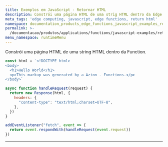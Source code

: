 ```yaml
---
title: Exemplos em JavaScript - Retornar HTML
description: Constrói uma página HTML de uma strig HTML dentro da Edge Function.
meta_tags: 'edge computing, javascript, edge functions, return html'
namespace: documentation_products_edge_functions_javascript_examples_return_html
permalink: >-
  /documentacao/produtos/applications/functions/javascript-examples/return-html/
menu_namespace: runtimeMenu
---
```


Constrói uma página HTML de uma string HTML dentro da Function.

```js
const html = `<!DOCTYPE html>
<body>
  <h1>Hello World</h1>
  <p>This markup was generated by a Azion - Functions.</p>
</body>`

async function handleRequest(request) {
  return new Response(html, {
    headers: {
      "content-type": "text/html;charset=UTF-8",
    },
  })
}

addEventListener("fetch", event => {
  return event.respondWith(handleRequest(event.request))
})
```





---

